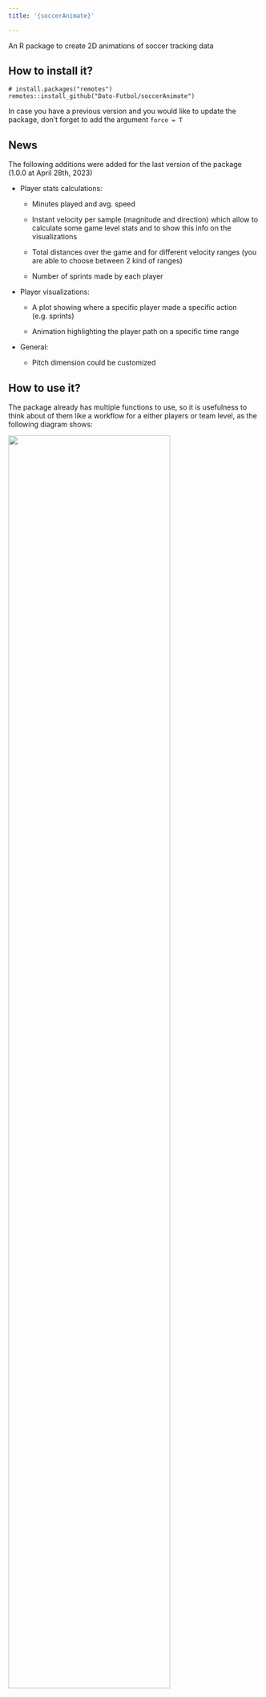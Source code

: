 ```yaml
---
title: '{soccerAnimate}'

---
```



An R package to create 2D animations of soccer tracking data

## How to install it?
```
# install.packages("remotes")
remotes::install_github("Dato-Futbol/soccerAnimate")
```

In case you have a previous version and you would like to update the package, don't forget to add the argument `force = T`


## News

The following additions were added for the last version of the package (1.0.0 at April 28th, 2023)

* Player stats calculations: 

  - Minutes played and avg. speed

  - Instant velocity per sample (magnitude and direction) which allow to calculate some game level stats and to show this info on the visualizations

  - Total distances over the game and for different velocity ranges (you are able to choose between 2 kind of ranges)
  
  - Number of sprints made by each player


* Player visualizations:

  - A plot showing where a specific player made a specific action (e.g. sprints)

  - Animation highlighting the player path on a specific time range


* General:

  - Pitch dimension could be customized
  

## How to use it?

The package already has multiple functions to use, so it is usefulness to think about of them like a workflow for a either players or team level, as the following diagram shows:

![](README_files/figure-commonmark/mermaid-figure-1.png){fig-align="center" width=80%}


The functions allows you to do the following tasks:


### 1) To get and process the tracking data

The function **get_tidy_data()** reads, tidies and joins the rawdata of both the Home and Away teams.

Currently only data from the provider Metrica Sports is supported. Even though you can download the open tracking/event data following [this link](https://github.com/metrica-sports/sample-data), it is also possible to get the processed data directly using the function *get_tidy_data()* with the URLs of rawdata like the following example for the Game #2:

```
library(soccerAnimate)
home_team_file <- "https://raw.githubusercontent.com/metrica-sports/sample-data/master/data/Sample_Game_2/Sample_Game_2_RawTrackingData_Home_Team.csv"
away_team_file <- "https://raw.githubusercontent.com/metrica-sports/sample-data/master/data/Sample_Game_2/Sample_Game_2_RawTrackingData_Away_Team.csv"
td <- get_tidy_data(home_team_file, away_team_file)
```

If you have another data provider or format, contact me in order to explore how can I help you adapting the code. 
I also could provide you some professional services related, even if you have tracking data from GPS devices. Check [this link](https://www.datofutbol.cl/services/tracking-data-applications/) for more details. 


### 2) To get events information

The function **events_info()** gets events information from the eventing dataset (Period, Team, Event, start and end time, start and end frame, etc.). You could get info for either shots, goals, free kicks or corner kicks. One of the current main usefulness of this is to know at which times/frames specific events occurs, then you will create both static plots and animations for those times/frames.

```
ed <- readr::read_csv("https://raw.githubusercontent.com/metrica-sports/sample-data/master/data/Sample_Game_2/Sample_Game_2_RawEventsData.csv")
goals <- events_info(ed, events = "GOAL")

# all_events <- events_info(ed, events = c("SHOT", "GOAL", "FREE KICK", "CORNER KICK"))
```

![](man/goals_info.png){fig-align="center" width=80%}

## Team level

### 3) To create a 2D static plot

The function **soccer_plot()** creates a static plot of one specific and unique **frame**. It is useful to explore and pre visualize your data, aesthetic and method setting, before to create the animation (whose creation time will be longer). You are able to export this plots as PNG files.

```
soccer_plot(tidy_data = td, target_frame = 12212, export_png = T)
```

![](man/plot.png){fig-align="center" width=80%}



### 4) To create a 2D soccer animation

The function **soccer_animate()** creates 2D soccer animations using tracking data. You are able to set multiple arguments besides tidy tracking data, like the starting and the ending time to animate (in seconds, no frames!), geometric or spatial analysis method (options: "base", "convexhull", "voronoi", "delaunay"), aesthetics setting (colors of pitch fill and lines, teams colors, titles, etc.), and some output settings. Most of this arguments are enabled also for **soccer_plot()** function.

```
# Example A: "base"
soccer_animate(td, 480, 490, "base", export_gif = T)
```

![](man/base.gif){fig-align="center" width=80%}

```
# Example B "convexhull"
soccer_animate(td, 480, 490, "convexhull", export_gif = T, gif_name = "convexhull.gif")
```

![](man/convexhull.gif){fig-align="center" width=80%}

```
# Example C: "voronoi"
soccer_animate(td, 2112, 2122, "voronoi", export_gif = T, gif_name = "voronoi.gif")
```

![](man/voronoi.gif){fig-align="center" width=80%}

## Player level

### 4) Player stats calculation and visualization:

With the function **players_stats()** you calculate for every player the minutes played, avg. speed, total distance and distance for different speed ranges. 

Then you are able to visualize those stats with the function **players_stats_graph()** (Home team by default):

```
player_stats = players_stats(td)
players_stats_graph(player_stats, export_png = T)

```
![](man/players_stats.png){fig-align="center" width=80%}

![](man/players_graph.png){fig-align="center" width=80%}

### 5) To get players sprints information:

With the function **sprints_info()** you apply the needed data processing to get the number of sprints that every player for a chosen team (Home team by default) made. A sprint is considered when a player run a very high speed (higher than 7 [m/s]) for at least 1 second.

With this information you can observe a player ranking based on the number of sprints:

```
sprints = sprints_info(td)

library(dplyr)
player_sprints = sprints %>% 
                 summarise(n_sprint = sum(start)) %>% 
                 arrange(desc(n_sprint))

```
![](man/players_sprints.png){fig-align="center" width=25%}

### 6) To create a player plot with specific actions:

With the function **player_plot()** you can create a plot showing where and when (labels show Time[s]) specific actions made by a player happened.

For example, the sprints made by the player 10 of the Home team:

```
player10_starts = sprints %>% filter(player == 10 & start == 1)
player10_ends = sprints %>% filter(player == 10 & end == 1)

player_plot(td, 10, player10_starts$n, player10_ends$n, export_png = T)

```
![](man/sprints_player_10.png){fig-align="center" width=80%}

### 7) To create a player animation highlighting :

With the function **player_animate()** you are able to create a 2D animation for the specific time range when one specific player sprint happened.

```
player_animate(td, 10, player10_starts$n[1], player10_ends$n[1], export_gif = T)

```

![](man/player_10_sprint_1.gif){fig-align="center" width=80%}


## General considerations

* A soccer pitch of dimensions 105x68 meters was considered by default.
* Reverted coordinates for Period 2: Teams are always attacking in the same direction.


## Currently working on:

- Team positioning splitting by ON/OFF ball possession


